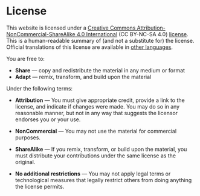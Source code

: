 # License

This website is licensed under a [Creative Commons Attribution-NonCommercial-ShareAlike 4.0 International](https://creativecommons.org/licenses/by-nc-sa/4.0/)
(CC BY-NC-SA 4.0) [license](https://creativecommons.org/licenses/by-nc-sa/4.0/legalcode).
This is a human-readable summary of (and not a substitute for) the license.
Official translations of this license are available in [other languages](https://creativecommons.org/licenses/by-nc-sa/4.0/legalcode#languages).

You are free to:

- **Share** — copy and redistribute the material in any medium or format
- **Adapt** — remix, transform, and build upon the material

Under the following terms:

- **Attribution** — You must give appropriate credit, provide a link to the license, and indicate if changes were made. You may do so in any reasonable manner, but not in any way that suggests the licensor endorses you or your use.
- **NonCommercial** — You may not use the material for commercial purposes.
- **ShareAlike** — If you remix, transform, or build upon the material, you must distribute your contributions under the same license as the original.

- **No additional restrictions** — You may not apply legal terms or technological measures that legally restrict others from doing anything the license permits.